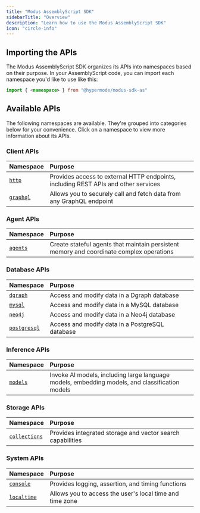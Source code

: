 ```yaml
---
title: "Modus AssemblyScript SDK"
sidebarTitle: "Overview"
description: "Learn how to use the Modus AssemblyScript SDK"
icon: "circle-info"
---
```



<SdkOverviewIntro language="AssemblyScript" />

## Importing the APIs

The Modus AssemblyScript SDK organizes its APIs into namespaces based on their
purpose. In your AssemblyScript code, you can import each namespace you'd like
to use like this:

```ts
import { <namespace> } from "@hypermode/modus-sdk-as"
```

## Available APIs


<SdkTip />

The following namespaces are available. They're grouped into categories below
for your convenience. Click on a namespace to view more information about its
APIs.

### Client APIs

| Namespace              | Purpose                                                                            |
| :--------------------- | :--------------------------------------------------------------------------------- |
| [`http`](./http)       | Provides access to external HTTP endpoints, including REST APIs and other services |
| [`graphql`](./graphql) | Allows you to securely call and fetch data from any GraphQL endpoint               |

### Agent APIs

| Namespace            | Purpose                                                                                  |
| :------------------- | :--------------------------------------------------------------------------------------- |
| [`agents`](./agents) | Create stateful agents that maintain persistent memory and coordinate complex operations |

### Database APIs

| Namespace                    | Purpose                                         |
| :--------------------------- | :---------------------------------------------- |
| [`dgraph`](./dgraph)         | Access and modify data in a Dgraph database     |
| [`mysql`](./mysql)           | Access and modify data in a MySQL database      |
| [`neo4j`](./neo4j)           | Access and modify data in a Neo4j database      |
| [`postgresql`](./postgresql) | Access and modify data in a PostgreSQL database |

### Inference APIs

| Namespace            | Purpose                                                                                        |
| :------------------- | :--------------------------------------------------------------------------------------------- |
| [`models`](./models) | Invoke AI models, including large language models, embedding models, and classification models |

### Storage APIs

| Namespace                      | Purpose                                                    |
| :----------------------------- | :--------------------------------------------------------- |
| [`collections`](./collections) | Provides integrated storage and vector search capabilities |

### System APIs

| Namespace                  | Purpose                                                  |
| :------------------------- | :------------------------------------------------------- |
| [`console`](./console)     | Provides logging, assertion, and timing functions        |
| [`localtime`](./localtime) | Allows you to access the user's local time and time zone |
